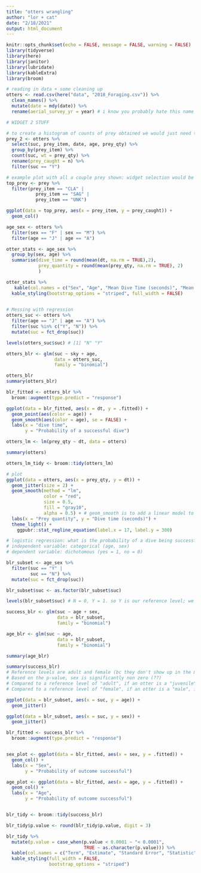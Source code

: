 ```yaml
---
title: "otters wrangling"
author: "lor + cat"
date: "2/18/2021"
output: html_document
---
```


```r
knitr::opts_chunk$set(echo = FALSE, message = FALSE, warning = FALSE)
library(tidyverse)
library(here)
library(janitor)
library(lubridate)
library(kableExtra)
library(broom)
```

```r
# reading in data + some cleaning up 
otters <- read.csv(here("data", "2018_Foraging.csv")) %>% 
  clean_names() %>% 
  mutate(date = mdy(date)) %>% 
  rename(aerial_survey_yr = year) # i know you probably hate this name LOL but i only renamed it because this is a DIFFERENT THING than the date; i was getting confused as to why the date and year columns had diff years listed so i just want to make that clear
```

```r
# WIDGET 2 STUFF

# to create a histogram of counts of prey obtained we would just need the prey item, success of dive (which indicates if dive is brought to surface or not), and prey quantity to determine the number of prey successfully caught 
prey_2 <- otters %>% 
  select(suc, prey_item, date, age, prey_qty) %>% 
  group_by(prey_item) %>% 
  count(suc, wt = prey_qty) %>% 
  rename(prey_caught = n) %>% 
  filter(suc == "Y") 

# example plot with all a couple prey shown: widget selection would be CLA, SAG, UNK
top_prey <- prey %>% 
  filter(prey_item == "CLA" |
           prey_item == "SAG" |
           prey_item == "UNK")

ggplot(data = top_prey, aes(x = prey_item, y = prey_caught)) +
  geom_col()
```


```r
age_sex <- otters %>% 
  filter(sex == "F" | sex == "M") %>% 
  filter(age == "J" | age == "A")

otter_stats <- age_sex %>% 
  group_by(sex, age) %>% 
  summarise(dive_time = round(mean(dt, na.rm = TRUE),2),
            prey_quantity = round(mean(prey_qty, na.rm = TRUE), 2) 
            )

otter_stats %>% 
   kable(col.names = c("Sex", "Age", "Mean Dive Time (seconds)", "Mean Prey Quantity")) %>% 
  kable_styling(bootstrap_options = "striped", full_width = FALSE)
  
```

```r
# Messing with regression
otters_suc <- otters %>% 
  filter(age == "J" | age == "A") %>% 
  filter(suc %in% c("Y", "N")) %>% 
  mutate(suc = fct_drop(suc))

levels(otters_suc$suc) # [1] "N" "Y"

otters_blr <- glm(suc ~ sky + age, 
                  data = otters_suc, 
                  family = "binomial")

otters_blr
summary(otters_blr)

blr_fitted <- otters_blr %>% 
  broom::augment(type.predict = "response")
```

```r
ggplot(data = blr_fitted, aes(x = dt, y = .fitted)) +
  geom_point(aes(color = age)) +
  geom_smooth(aes(color = age), se = FALSE) +
  labs(x = "dive time",
       y = "Probability of a successful dive")
```

```r
otters_lm <- lm(prey_qty ~ dt, data = otters)

summary(otters)

otters_lm_tidy <- broom::tidy(otters_lm)

# plot
ggplot(data = otters, aes(x = prey_qty, y = dt)) +
  geom_jitter(size = 2) +
  geom_smooth(method = "lm",
              color = "red",
              size = 0.5,
              fill = "gray10",
              alpha = 0.5) + # geom_smooth is to add a linear model to a scatterplot
  labs(x = "Prey quantity", y = "Dive time (seconds)") +
  theme_light() +
    ggpubr::stat_regline_equation(label.x = 17, label.y = 300)
```



```r
# logistic regression: what is the probability of a dive being successful, based on otter age and sex?
# independent variable: categorical (age, sex)
# dependent variable: dichotomous (yes = 1, no = 0)

blr_subset <- age_sex %>% 
  filter(suc == "Y" |
         suc == "N") %>% 
  mutate(suc = fct_drop(suc))

blr_subset$suc <- as.factor(blr_subset$suc)

levels(blr_subset$suc) # N = 0, Y = 1. so Y is our reference level; we will be looking at probability of a successful dive

success_blr <- glm(suc ~ age + sex,
                   data = blr_subset,
                   family = "binomial")

age_blr <- glm(suc ~ age,
                   data = blr_subset,
                   family = "binomial")

summary(age_blr)

summary(success_blr)
# Reference levels are adult and female (bc they don't show up in the model)
# Based on the p-value, sex is significantly non zero (??)
# Compared to a reference level of "adult", if an otter is a "juvenile", it is more likely to have a successful dive
# Compared to a reference level of "female", if an otter is a "male", it is less likely to have a successful dive

ggplot(data = blr_subset, aes(x = suc, y = age)) +
  geom_jitter() 

ggplot(data = blr_subset, aes(x = suc, y = sex)) +
  geom_jitter()

blr_fitted <- success_blr %>% 
  broom::augment(type.predict = "response")


sex_plot <- ggplot(data = blr_fitted, aes(x = sex, y = .fitted)) +
  geom_col() +
  labs(x = "Sex",
       y = "Probability of outcome successful")

age_plot <- ggplot(data = blr_fitted, aes(x = age, y = .fitted)) +
  geom_col() +
  labs(x = "Age",
       y = "Probability of outcome successful")


blr_tidy <- broom::tidy(success_blr)

blr_tidy$p.value <- round(blr_tidy$p.value, digit = 3)

blr_tidy %>% 
  mutate(p.value = case_when(p.value < 0.0001 ~ "< 0.0001",
                             TRUE ~ as.character(p.value))) %>% 
  kable(col.names = c("Term", "Estimate", "Standard Error", "Statistic", "P-value")) %>% 
  kable_styling(full_width = FALSE,
                bootstrap_options = "striped")

```





